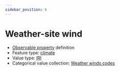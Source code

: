 ```yaml
---
sidebar_position: 6
---
```



# Weather-site wind

- [Observable property](/viewers/dawe-vocabs?uri=https://linked.data.gov.au/def/test/dawe-cv/e8f03cc8-33a3-4c2f-9a0d-95a40c34523d) definition
- Feature type: [climate](http://linked.data.gov.au/def/tern-cv/6d40d71e-58cd-4f75-8304-40c01fe5f74c)
- Value type: [IRI](https://w3id.org/tern/ontologies/tern/IRI)
- Categorical value collection: [Weather winds codes](/viewers/dawe-vocabs?uri=https://linked.data.gov.au/def/test/dawe-cv/0fb03c4e-ad42-445a-a2c5-688d7d7effd8)

<Example protocolModule="targeted-survey-general-field-protocol" observableProperty="https://linked.data.gov.au/def/test/dawe-cv/e8f03cc8-33a3-4c2f-9a0d-95a40c34523d" />

